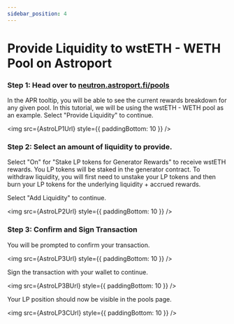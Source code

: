 ```yaml
---
sidebar_position: 4
---
```





# Provide Liquidity to wstETH - WETH Pool on Astroport 

### Step 1: Head over to [neutron.astroport.fi/pools](https://neutron.astroport.fi/pools)

In the APR tooltip, you will be able to see the current rewards breakdown for any given pool. In this tutorial, we will be using the wstETH - WETH pool as an example. Select "Provide Liquidity" to continue. 

<img src={AstroLP1Url} style={{ paddingBottom: 10 }} />

### Step 2: Select an amount of liquidity to provide. 

Select "On" for "Stake LP tokens for Generator Rewards" to receive wstETH rewards. You LP tokens will be staked in the generator contract. To withdraw liquidity, you will first need to unstake your LP tokens and then burn your LP tokens for the underlying liquidity + accrued rewards. 

Select "Add Liquidity" to continue. 

<img src={AstroLP2Url} style={{ paddingBottom: 10 }} />

### Step 3: Confirm and Sign Transaction

You will be prompted to confirm your transaction. 

<img src={AstroLP3Url} style={{ paddingBottom: 10 }} />

Sign the transaction with your wallet to continue. 

<img src={AstroLP3BUrl} style={{ paddingBottom: 10 }} />

Your LP position should now be visible in the pools page. 

<img src={AstroLP3CUrl} style={{ paddingBottom: 10 }} />





